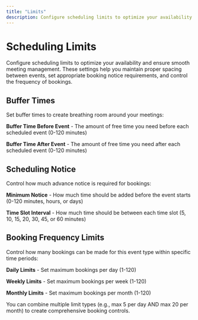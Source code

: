 ```yaml
---
title: "Limits"
description: Configure scheduling limits to optimize your availability and ensure smooth meeting management.
---
```


# Scheduling Limits

Configure scheduling limits to optimize your availability and ensure smooth meeting management. These settings help you maintain proper spacing between events, set appropriate booking notice requirements, and control the frequency of bookings.

## Buffer Times

Set buffer times to create breathing room around your meetings:

**Buffer Time Before Event** - The amount of free time you need before each scheduled event (0-120 minutes)

**Buffer Time After Event** - The amount of free time you need after each scheduled event (0-120 minutes)

## Scheduling Notice

Control how much advance notice is required for bookings:

**Minimum Notice** - How much time should be added before the event starts (0-120 minutes, hours, or days)

**Time Slot Interval** - How much time should be between each time slot (5, 10, 15, 20, 30, 45, or 60 minutes)

## Booking Frequency Limits

Control how many bookings can be made for this event type within specific time periods:

**Daily Limits** - Set maximum bookings per day (1-120)

**Weekly Limits** - Set maximum bookings per week (1-120)

**Monthly Limits** - Set maximum bookings per month (1-120)

You can combine multiple limit types (e.g., max 5 per day AND max 20 per month) to create comprehensive booking controls.
